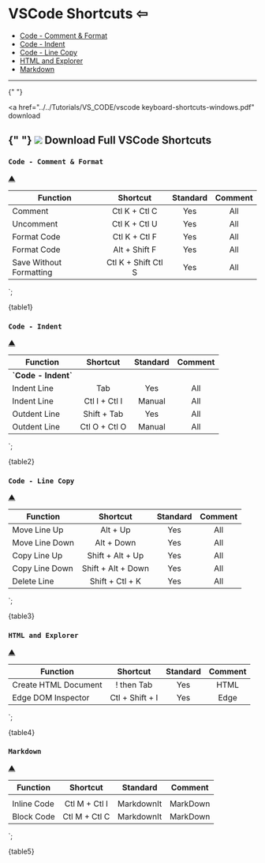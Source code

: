 
# **VSCode Shortcuts** <a id="h"></a><Link to="../generics/vscode">&#8678;</Link>

- [Code - Comment & Format](#a)
- [Code - Indent](#aa)
- [Code - Line Copy](#aaa)
- [HTML and Explorer](#aaaa)
- [Markdown](#aaaaa)

---

{" "}

<a
  href="../../Tutorials/VS_CODE/vscode keyboard-shortcuts-windows.pdf"
  download
>
  {" "}
  ![](/Tutorials/VS_CODE/Images/downpdf24.png) Download Full VSCode Shortcuts
</a>
---

### **`Code - Comment & Format`** <a id="a" />

[&#9650;](#h)

| Function|Shortcut            | Standard   | Comment  |
| ----------------------------- | :-------------------: | :----------: | :--------: |
| Comment                       | Ctl K + Ctl C       | Yes        | All      |
| Uncomment                     | Ctl K + Ctl U       | Yes        | All      |
| Format Code                   | Ctl K + Ctl F       | Yes        | All      |
| Format Code                   | Alt + Shift F       | Yes        | All      |
| Save Without Formatting       | Ctl K + Shift Ctl S | Yes        | All      |
`;

<Markdown remarkPlugins={[remarkGfm]}>{table1}</Markdown>
<br />

### **`Code - Indent`**<a id="aa" />

[&#9650;](#h)

| Function|Shortcut            | Standard   | Comment  |
| ----------------------------- | :-------------------: | :----------: | :--------: |
| **\`Code - Indent\`**           |                     |            |          |
| Indent Line                   | Tab                 | Yes        | All      |
| Indent Line                   | Ctl I + Ctl I       | Manual     | All      |
| Outdent Line                  | Shift + Tab         | Yes        | All      |
| Outdent Line                  | Ctl O + Ctl O       | Manual     | All      |
`;

<Markdown remarkPlugins={[remarkGfm]}>{table2}</Markdown>
<br />

### **`Code - Line Copy`**<a id="aaa" />

[&#9650;](#h)

| Function|Shortcut            | Standard   | Comment  |
| ----------------------------- | :-------------------: | :----------: | :--------: |
| Move Line Up                  | Alt + Up            | Yes        | All      |
| Move Line Down                | Alt + Down          | Yes        | All      |
| Copy Line Up                  | Shift + Alt + Up    | Yes        | All      |
| Copy Line Down                | Shift + Alt + Down  | Yes        | All      |
| Delete Line                   | Shift + Ctl + K     | Yes        | All      |
`;

<Markdown remarkPlugins={[remarkGfm]}>{table3}</Markdown>
<br />

### **`HTML and Explorer`**<a id="aaaa" />

[&#9650;](#h)

| Function|Shortcut            | Standard   | Comment  |
| ----------------------------- | :-------------------: | :----------: | :--------: |
| Create HTML Document          | ! then Tab          | Yes        | HTML     |
| Edge DOM Inspector            | Ctl + Shift + I     | Yes        | Edge     |
`;

<Markdown remarkPlugins={[remarkGfm]}>{table4}</Markdown>
<br />

### **`Markdown`** <a id="aaaaa" />

[&#9650;](#h)

| Function|Shortcut            | Standard   | Comment  |
| ----------------------------- | :-------------------: | :----------: | :--------: |
|             |                     |            |          |
| Inline Code                   | Ctl M + Ctl I       | MarkdownIt | MarkDown |
| Block Code                    | Ctl M + Ctl C       | MarkdownIt | MarkDown |
`;

<Markdown remarkPlugins={[remarkGfm]}>{table5}</Markdown>
<br />

<br />
<br />
<br />
